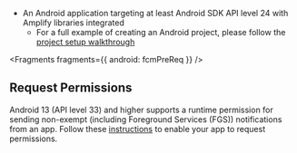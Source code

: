 - An Android application targeting at least Android SDK API level 24 with Amplify libraries integrated
  - For a full example of creating an Android project, please follow the [project setup walkthrough](/lib/project-setup/create-application)


<Fragments fragments={{ android: fcmPreReq }} />

## Request Permissions

Android 13 (API level 33) and higher supports a runtime permission for sending non-exempt (including Foreground Services (FGS)) notifications from an app. Follow these [instructions](https://developer.android.com/training/permissions/requesting) to enable your app to request permissions.
